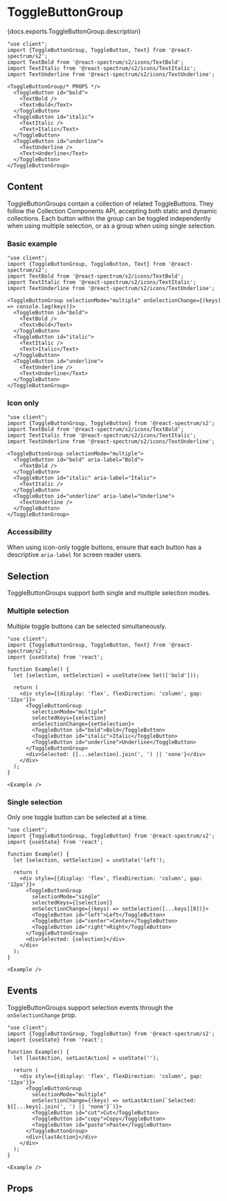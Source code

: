 

# ToggleButtonGroup

<PageDescription>{docs.exports.ToggleButtonGroup.description}</PageDescription>

```tsx render docs={docs.exports.ToggleButtonGroup} links={docs.links} props={['selectionMode', 'isDisabled']} type="s2"
"use client";
import {ToggleButtonGroup, ToggleButton, Text} from '@react-spectrum/s2';
import TextBold from '@react-spectrum/s2/icons/TextBold';
import TextItalic from '@react-spectrum/s2/icons/TextItalic';
import TextUnderline from '@react-spectrum/s2/icons/TextUnderline';

<ToggleButtonGroup/* PROPS */>
  <ToggleButton id="bold">
    <TextBold />
    <Text>Bold</Text>
  </ToggleButton>
  <ToggleButton id="italic">
    <TextItalic />
    <Text>Italic</Text>
  </ToggleButton>
  <ToggleButton id="underline">
    <TextUnderline />
    <Text>Underline</Text>
  </ToggleButton>
</ToggleButtonGroup>
```
## Content

ToggleButtonGroups contain a collection of related ToggleButtons. They follow the Collection Components API, accepting both static and dynamic collections. Each button within the group can be toggled independently when using multiple selection, or as a group when using single selection.

### Basic example

```tsx render expanded
"use client";
import {ToggleButtonGroup, ToggleButton, Text} from '@react-spectrum/s2';
import TextBold from '@react-spectrum/s2/icons/TextBold';
import TextItalic from '@react-spectrum/s2/icons/TextItalic';
import TextUnderline from '@react-spectrum/s2/icons/TextUnderline';

<ToggleButtonGroup selectionMode="multiple" onSelectionChange={(keys) => console.log(keys)}>
  <ToggleButton id="bold">
    <TextBold />
    <Text>Bold</Text>
  </ToggleButton>
  <ToggleButton id="italic">
    <TextItalic />
    <Text>Italic</Text>
  </ToggleButton>
  <ToggleButton id="underline">
    <TextUnderline />
    <Text>Underline</Text>
  </ToggleButton>
</ToggleButtonGroup>
```

### Icon only

```tsx render expanded
"use client";
import {ToggleButtonGroup, ToggleButton} from '@react-spectrum/s2';
import TextBold from '@react-spectrum/s2/icons/TextBold';
import TextItalic from '@react-spectrum/s2/icons/TextItalic';
import TextUnderline from '@react-spectrum/s2/icons/TextUnderline';

<ToggleButtonGroup selectionMode="multiple">
  <ToggleButton id="bold" aria-label="Bold">
    <TextBold />
  </ToggleButton>
  <ToggleButton id="italic" aria-label="Italic">
    <TextItalic />
  </ToggleButton>
  <ToggleButton id="underline" aria-label="Underline">
    <TextUnderline />
  </ToggleButton>
</ToggleButtonGroup>
```

### Accessibility

When using icon-only toggle buttons, ensure that each button has a descriptive `aria-label` for screen reader users.

## Selection

ToggleButtonGroups support both single and multiple selection modes.

### Multiple selection

Multiple toggle buttons can be selected simultaneously.

```tsx render expanded
"use client";
import {ToggleButtonGroup, ToggleButton, Text} from '@react-spectrum/s2';
import {useState} from 'react';

function Example() {
  let [selection, setSelection] = useState(new Set(['bold']));

  return (
    <div style={{display: 'flex', flexDirection: 'column', gap: '12px'}}>
      <ToggleButtonGroup 
        selectionMode="multiple" 
        selectedKeys={selection} 
        onSelectionChange={setSelection}>
        <ToggleButton id="bold">Bold</ToggleButton>
        <ToggleButton id="italic">Italic</ToggleButton>
        <ToggleButton id="underline">Underline</ToggleButton>
      </ToggleButtonGroup>
      <div>Selected: {[...selection].join(', ') || 'none'}</div>
    </div>
  );
}

<Example />
```

### Single selection

Only one toggle button can be selected at a time.

```tsx render expanded
"use client";
import {ToggleButtonGroup, ToggleButton} from '@react-spectrum/s2';
import {useState} from 'react';

function Example() {
  let [selection, setSelection] = useState('left');

  return (
    <div style={{display: 'flex', flexDirection: 'column', gap: '12px'}}>
      <ToggleButtonGroup 
        selectionMode="single" 
        selectedKeys={[selection]} 
        onSelectionChange={(keys) => setSelection([...keys][0])}>
        <ToggleButton id="left">Left</ToggleButton>
        <ToggleButton id="center">Center</ToggleButton>
        <ToggleButton id="right">Right</ToggleButton>
      </ToggleButtonGroup>
      <div>Selected: {selection}</div>
    </div>
  );
}

<Example />
```

## Events

ToggleButtonGroups support selection events through the `onSelectionChange` prop.

```tsx render expanded
"use client";
import {ToggleButtonGroup, ToggleButton} from '@react-spectrum/s2';
import {useState} from 'react';

function Example() {
  let [lastAction, setLastAction] = useState('');

  return (
    <div style={{display: 'flex', flexDirection: 'column', gap: '12px'}}>
      <ToggleButtonGroup 
        selectionMode="multiple"
        onSelectionChange={(keys) => setLastAction(`Selected: ${[...keys].join(', ') || 'none'}`)}>
        <ToggleButton id="cut">Cut</ToggleButton>
        <ToggleButton id="copy">Copy</ToggleButton>
        <ToggleButton id="paste">Paste</ToggleButton>
      </ToggleButtonGroup>
      <div>{lastAction}</div>
    </div>
  );
}

<Example />
```

## Props

<PropTable component={docs.exports.ToggleButtonGroup} links={docs.links} />
